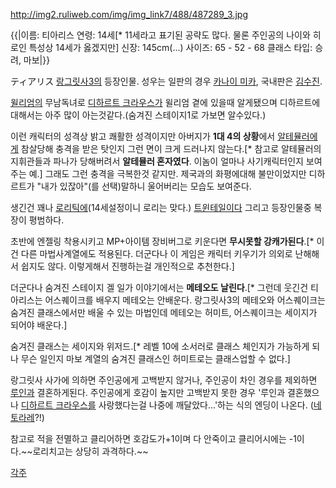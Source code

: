 http://img2.ruliweb.com/img/img_link7/488/487289_3.jpg

{{|이름: 티아리스
연령: 14세[* 11세라고 표기된 공략도 많다. 물론 주인공의 나이와 히로인 특성상 14세가 옳겠지만]
신장: 145cm(...)
사이즈: 65 - 52 - 68 
클래스 타입: 승려, 마보|}}

ティアリス
[[랑그릿사3]]의 등장인물. 성우는 일판의 경우 [[카나이 미카]], 국내판은 [[김수진]].

[[윌리엄]]의 무남독녀로 [[디하르트 크라우스]]가 윌리엄 곁에 있을때 알게됐으며 디하르트에 대해서는 아주 많이 아는것같다.(숨겨진 스테이지1로 가보면 알수있다.)

이런 캐릭터의 성격상 밝고 쾌활한 성격이지만 아버지가 '''1대 4의 상황'''에서 [[알테뮬러]]에게 참살당해 충격을 받은 탓인지 그런 면이 크게 드러나지 않는다.[* 참고로 알테뮬러의 지휘관들과 파나가 당해버려서 '''알테뮬러 혼자였다'''. 이놈이 얼마나 사기캐릭터인지 보여주는 예.] 그래도 그런 충격을 극복한것 같지만. 제국과의 화평에대해 불만이었지만 디하르트가 "내가 있잖아"(를 선택)말하니 울어버리는 모습도 보여준다.   

생긴건 꽤나 [[로리]]틱에(14세설정이니 로리는 맞다.) [[트윈테일]]이다 그리고 등장인물중 복장이 평범하다. 

초반에 엔젤링 착용시키고 MP+아이템 장비버그로 키운다면 '''무시못할 강캐가된다'''.[* 이건 다른 마법사계열에도 적용된다. 더군다나 이 게임은 캐릭터 키우기가 의외로 난해해서 쉽지도 않다. 이렇게해서 진행하는걸 개인적으로 추천한다.]

더군다나 숨겨진 스테이지 겔 일가 이야기에서는 '''메테오도 날린다'''.[* 그런데 웃긴건 티아리스는 어스퀘이크를 배우지 메테오는 안배운다. 랑그릿사3의 메테오와 어스퀘이크는 숨겨진 클래스에서만 배울 수 있는 마법인데 메테오는 허미트, 어스퀘이크는 세이지가 되어야 배운다.]

숨겨진 클래스는 세이지와 위저드.[* 레벨 10에 소서러로 클래스 체인지가 가능하게 되나 무슨 일인지 마보 계열의 숨겨진 클래스인 허미트로는 클래스업할 수 없다.]

랑그릿사 사가에 의하면 주인공에게 고백받지 않거나, 주인공이 차인 경우를 제외하면 [[루인(랑그릿사 3)|루인]]과 결혼하게된다. 주인공에게 호감이 높지만 고백받지 못한 경우 '루인과 결혼했으나 [[디하르트 크라우스]]를 사랑했다는걸 나중에 깨달았다...'하는 식의 엔딩이 나온다. ([[네토라레]]?!)

참고로 적을 전멸하고 클리어하면 호감도가+1이며 다 안죽이고 클리어시에는 -1이다.~~로리치고는 상당히 과격하다.~~

[[각주]]
